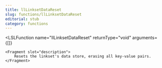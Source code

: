 ```yaml
---
title: llLinksetDataReset
slug: functions/llLinksetDataReset
editorial: stub
category: functions
---
```


<LSLFunction
	name="llLinksetDataReset"
	returnType="void"
	arguments={[]}
>
	<Fragment slot="description">
		Resets the linkset's data store, erasing all key-value pairs.
	</Fragment>
</LSLFunction>
